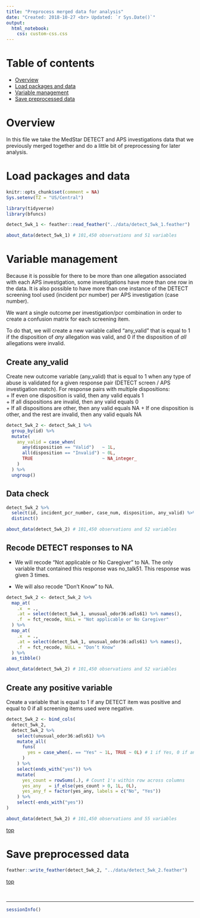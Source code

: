```yaml
---
title: "Preprocess merged data for analysis"
date: "Created: 2018-10-27 <br> Updated: `r Sys.Date()`"
output: 
  html_notebook:
    css: custom-css.css
---
```


# Table of contents

* [Overview](#overview) 
* [Load packages and data](#load)   
* [Variable management](#var-manage)    
* [Save preprocessed data](#save)    

# Overview

In this file we take the MedStar DETECT and APS investigations data that we previously merged together and do a little bit of preprocessing for later analysis.


# Load packages and data {#load}

```r
knitr::opts_chunk$set(comment = NA)
Sys.setenv(TZ = "US/Central")
```

```r
library(tidyverse)
library(bfuncs)
```

```r
detect_5wk_1 <- feather::read_feather("../data/detect_5wk_1.feather")
```

```r
about_data(detect_5wk_1) # 101,450 observations and 51 variables
```










# Variable management {#var-manage}

Because it is possible for there to be more than one allegation associated with each APS investigation, some investigations have more than one row in the data. It is also possible to have more than one instance of the DETECT screening tool used (incident pcr number) per APS investigation (case number).

We want a single outcome per investigation/pcr combination in order to create a confusion matrix for each screening item.

To do that, we will create a new variable called "any_valid" that is equal to 1 if the disposition of _any_ allegation was valid, and 0 if the disposition of _all_ allegations were invalid. 

## Create any_valid

Create new outcome variable (any_valid) that is equal to 1 when any type of abuse is validated for a given response pair (DETECT screen / APS investigation match). For response pairs with multiple dispositions:   
  + If even one disposition is valid, then any valid equals 1   
  + If all dispositions are invalid, then any valid equals 0   
  + If all dispositions are other, then any valid equals NA
  + If one disposition is other, and the rest are invalid, then any valid equals NA
  
```r
detect_5wk_2 <- detect_5wk_1 %>%
  group_by(id) %>% 
  mutate(
    any_valid = case_when(
      any(disposition == "Valid")   ~ 1L,
      all(disposition == "Invalid") ~ 0L,
      TRUE                          ~ NA_integer_
    ) 
  ) %>% 
  ungroup()
```

## Data check

```r
detect_5wk_2 %>% 
  select(id, incident_pcr_number, case_num, disposition, any_valid) %>% 
  distinct()
```

```r
about_data(detect_5wk_2) # 101,450 observations and 52 variables
```


## Recode DETECT responses to NA

* We will recode "Not applicable or No Caregiver" to NA. The only variable that contained this response was no_talk51. This response was given 3 times.

* We will also recode "Don’t Know" to NA.

```r
detect_5wk_2 <- detect_5wk_2 %>% 
  map_at(
    .x  = .,
    .at = select(detect_5wk_1, unusual_odor36:adls61) %>% names(),
    .f  = fct_recode, NULL = "Not applicable or No Caregiver"
  ) %>% 
  map_at(
    .x  = .,
    .at = select(detect_5wk_1, unusual_odor36:adls61) %>% names(),
    .f  = fct_recode, NULL = "Don’t Know"
  ) %>% 
  as_tibble()
```

```r
about_data(detect_5wk_2) # 101,450 observations and 52 variables
```


## Create any positive variable

Create a variable that is equal to 1 if any DETECT item was positive and equal to 0 if all screening items used were negative.

```r
detect_5wk_2 <- bind_cols(
  detect_5wk_2,
  detect_5wk_2 %>% 
    select(unusual_odor36:adls61) %>% 
    mutate_all(
      funs(
        yes = case_when(. == "Yes" ~ 1L, TRUE ~ 0L) # 1 if Yes, 0 if anything else - including NA
      )
    ) %>% 
    select(ends_with("yes")) %>% 
    mutate(
      yes_count = rowSums(.), # Count 1's within row across columns
      yes_any   = if_else(yes_count > 0, 1L, 0L),
      yes_any_f = factor(yes_any, labels = c("No", "Yes"))
    ) %>% 
    select(-ends_with("yes"))
)
```

```r
about_data(detect_5wk_2) # 101,450 observations and 55 variables
```


[top](#top)










# Save preprocessed data {#save}

```r
feather::write_feather(detect_5wk_2, "../data/detect_5wk_2.feather")
```

[top](#top)

&nbsp;

-------------------------------------------------------------------------------

```r
sessionInfo()
```
